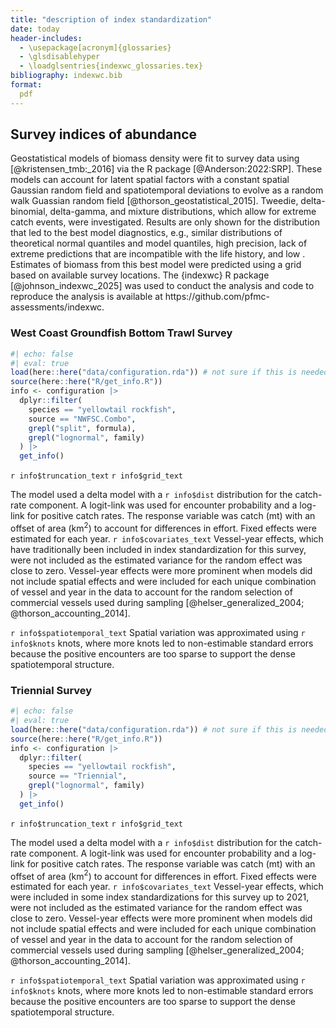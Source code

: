 ```yaml
---
title: "description of index standardization"
date: today
header-includes:
  - \usepackage[acronym]{glossaries}
  - \glsdisablehyper
  - \loadglsentries{indexwc_glossaries.tex}
bibliography: indexwc.bib
format:
  pdf
---
```



## Survey indices of abundance

Geostatistical models of biomass density were fit to survey data using \gls{tmb}
[@kristensen_tmb:_2016] via the R package \gls{sdmtmb} [@Anderson:2022:SRP].
These models can account for latent spatial factors with a constant spatial Gaussian random
field and spatiotemporal deviations to evolve as a random walk Guassian random
field [@thorson_geostatistical_2015]. Tweedie, delta-binomial, delta-gamma, and mixture distributions, which
allow for extreme catch events, were investigated. Results are only shown for
the distribution that led to the best model diagnostics, e.g., similar
distributions of theoretical normal quantiles and model quantiles, high
precision, lack of extreme predictions that are incompatible with the life
history, and low \gls{aic}. Estimates of biomass from this best model were
predicted using a grid based on available survey locations. The {indexwc} R 
package [@johnson_indexwc_2025] was used to conduct the analysis and code to
reproduce the analysis is available at
https://github.com/pfmc-assessments/indexwc.

### West Coast Groundfish Bottom Trawl Survey
<!-- ### \gls{s-wcgbt} -->
```r
#| echo: false 
#| eval: true 
load(here::here("data/configuration.rda")) # not sure if this is needed
source(here::here("R/get_info.R"))
info <- configuration |> 
  dplyr::filter(
    species == "yellowtail rockfish", 
    source == "NWFSC.Combo",
    grepl("split", formula),
    grepl("lognormal", family)
  ) |> 
  get_info()

```


`r info$truncation_text`
`r info$grid_text`

The model used a delta model with a `r info$dist` distribution for the catch-rate component.
A logit-link was used for encounter probability and a log-link for positive catch rates.
The response variable was catch (mt) with an offset of area (km$^2$) to account for differences in effort. Fixed effects were estimated for each year.
`r info$covariates_text`
Vessel-year effects, which have traditionally been included in index standardization for this survey,
were not included as the estimated variance for the random effect was close to zero. Vessel-year effects
were more prominent when models did not include spatial effects and were included for each unique combination of
vessel and year in the data to account for the random selection of
commercial vessels used during sampling
[@helser_generalized_2004; @thorson_accounting_2014].

`r info$spatiotemporal_text` Spatial variation was approximated using `r info$knots` knots, where more knots led to non-estimable standard errors because the positive encounters are too sparse to support the dense spatiotemporal structure.

### Triennial Survey
<!-- ### \gls{s-tri} -->

```r
#| echo: false 
#| eval: true 
load(here::here("data/configuration.rda")) # not sure if this is needed
source(here::here("R/get_info.R"))
info <- configuration |> 
  dplyr::filter(
    species == "yellowtail rockfish", 
    source == "Triennial",
    grepl("lognormal", family)
  ) |> 
  get_info()
```

`r info$truncation_text`
`r info$grid_text`

The model used a delta model with a `r info$dist` distribution for the catch-rate component.
A logit-link was used for encounter probability and a log-link for positive catch rates.
The response variable was catch (mt) with an offset of area (km$^2$) to account for differences in effort. Fixed effects were estimated for each year.
`r info$covariates_text`
Vessel-year effects, which were included in some index standardizations for this survey up to 2021,
were not included as the estimated variance for the random effect was close to zero. Vessel-year effects
were more prominent when models did not include spatial effects and were included for each unique combination of
vessel and year in the data to account for the random selection of
commercial vessels used during sampling
[@helser_generalized_2004; @thorson_accounting_2014].

`r info$spatiotemporal_text` Spatial variation was approximated using `r info$knots` knots, where more knots led to non-estimable standard errors because the positive encounters are too sparse to support the dense spatiotemporal structure.